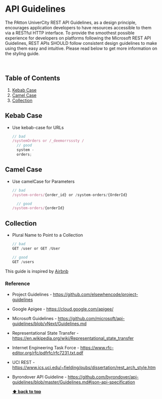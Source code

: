 
<Meta title="Welcome/Guides/API" />

<style>{`
  .subheading {
    --mediumdark: '#999999';
    font-weight: 900;
    font-size: 13px;
    color: #999;
    letter-spacing: 6px;
    line-height: 24px;
    text-transform: uppercase;
    margin-bottom: 12px;
    margin-top: 40px;
  }

  .link-list {
    display: grid;
    grid-template-columns: 1fr;
    grid-template-rows: 1fr 1fr;
    row-gap: 10px;
  }

  @media (min-width: 620px) {
    .link-list {
      row-gap: 20px;
      column-gap: 20px;
      grid-template-columns: 1fr 1fr;
    }
  }

  @media all and (-ms-high-contrast:none) {
  .link-list {
      display: -ms-grid;
      -ms-grid-columns: 1fr 1fr;
      -ms-grid-rows: 1fr 1fr;
    }
  }

  .link-item {
    display: block;
    padding: 20px 30px 20px 15px;
    border: 1px solid #00000010;
    border-radius: 5px;
    transition: background 150ms ease-out, border 150ms ease-out, transform 150ms ease-out;
    color: #333333;
    display: flex;
    align-items: flex-start;
  }

  .link-item:hover {
    border-color: #1EA7FD50;
    transform: translate3d(0, -3px, 0);
    box-shadow: rgba(0, 0, 0, 0.08) 0 3px 10px 0;
  }

  .link-item:active {
    border-color: #1EA7FD;
    transform: translate3d(0, 0, 0);
  }

  .link-item strong {
    font-weight: 700;
    display: block;
    margin-bottom: 2px;
  }
  
  .link-item img {
    height: 40px;
    width: 40px;
    margin-right: 15px;
    flex: none;
  }

  .link-item span {
    font-size: 14px;
    line-height: 20px;
  }

  .tip {
    display: inline-block;
    border-radius: 1em;
    font-size: 11px;
    line-height: 12px;
    font-weight: 700;
    background: #E7FDD8;
    color: #66BF3C;
    padding: 4px 12px;
    margin-right: 10px;
    vertical-align: top;
  }

  .tip-wrapper {
    font-size: 13px;
    line-height: 20px;
    margin-top: 40px;
    margin-bottom: 40px;
  }

  .tip-wrapper code {
    font-size: 12px;
    display: inline-block;
  }

  
`}</style>

# API Guidelines

The PAtton UniverCity REST API Guidelines, as a design principle, encourages application developers to have resources accessible to them via a RESTful HTTP interface.
To provide the smoothest possible experience for developers on platforms following the Microsoft REST API Guidelines, REST APIs SHOULD follow consistent design guidelines
to make using them easy and intuitive. Please read below to get more information on the styling guide.

<p>&nbsp;</p>

## Table of Contents

1. [Kebab Case](#kebab-case)
1. [Camel Case](#camel-case)
1. [Collection](#collection)

## Kebab Case

- Use kebab-case for URLs

  ```jsx
  // bad
  /systemOrders or /_deemorrsssty /
    // good
    system -
    orders;
  ```

## Camel Case

- Use camelCase for Parameters

  ```jsx
  // bad
  /system-orders/{order_id} or /system-orders/{OrderId}

    // good
  /system-orders/{orderId}
  ```

## Collection

- Plural Name to Point to a Collection

  ```jsx
  // bad
  GET /user or GET /User

  // good
  GET /users
  ```

This guide is inspired by [Airbnb](https://github.com/airbnb/javascript/blob/master/react/README.md)

### Reference

- Project Guidelines - https://github.com/elsewhencode/project-guidelines
- Google Apigee - https://cloud.google.com/apigee/
- Microsoft Guidelines - https://github.com/microsoft/api-guidelines/blob/vNext/Guidelines.md
- Representational State Transfer - https://en.wikipedia.org/wiki/Representational_state_transfer
- Internet Engineering Task Force - https://www.rfc-editor.org/rfc/pdfrfc/rfc7231.txt.pdf
- UCI REST - https://www.ics.uci.edu/~fielding/pubs/dissertation/rest_arch_style.htm
- Byrondover API Guideline - https://github.com/byrondover/api-guidelines/blob/master/Guidelines.md#json-api-specification

  **[⬆ back to top](#table-of-contents)**

```

```
